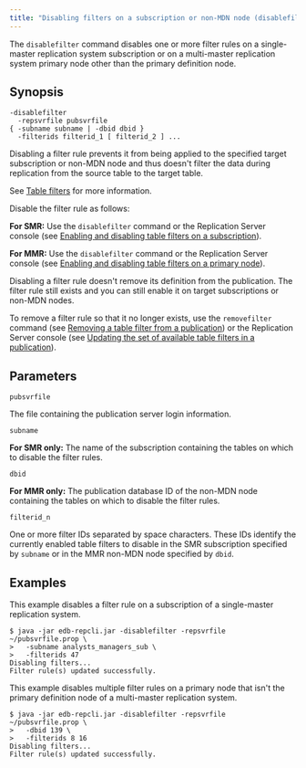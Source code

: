 ```yaml
---
title: "Disabling filters on a subscription or non-MDN node (disablefilter)"
---
```


<div id="disable_filters_on_subscription_or_non_pdn_node" class="registered_link"></div>

The `disablefilter` command disables one or more filter rules on a single-master replication system subscription or on a multi-master replication system primary node other than the primary definition node.

## Synopsis

```shell
-disablefilter
  -repsvrfile pubsvrfile
{ -subname subname | -dbid dbid }
  -filterids filterid_1 [ filterid_2 ] ...
```

Disabling a filter rule prevents it from being applied to the specified target subscription or non-MDN node and thus doesn't filter the data during replication from the source table to the target table.

See [Table filters](../../02_overview/02_replication_concepts_and_definitions/13_table_filters/#table_filters) for more information.

Disable the filter rule as follows:

**For SMR:** Use the `disablefilter` command or the Replication Server console (see [Enabling and disabling table filters on a subscription](../../05_smr_operation/05_managing_subscription/04_enable_filters_on_subscription/#enable_filters_on_subscription)).

**For MMR:** Use the `disablefilter` command or the Replication Server console (see [Enabling and disabling table filters on a primary node](../../06_mmr_operation/09_enable_disable_table_filters/#enable_disable_table_filters)).

Disabling a filter rule doesn't remove its definition from the publication. The filter rule still exists and you can still enable it on target subscriptions or non-MDN nodes.

To remove a filter rule so that it no longer exists, use the `removefilter` command (see [Removing a table filter from a publication](22_removing_tablefilters_to_publication/#removing_tablefilters_to_publication)) or the Replication Server console (see [Updating the set of available table filters in a publication](../../07_common_operations/06_managing_publication/04_updating_table_filters_in_pub/#updating_table_filters_in_pub)).

## Parameters

`pubsvrfile`

The file containing the publication server login information.

`subname`

**For SMR only:** The name of the subscription containing the tables on which to disable the filter rules.

`dbid`

**For MMR only:** The publication database ID of the non-MDN node containing the tables on which to disable the filter rules.

`filterid_n`

One or more filter IDs separated by space characters. These IDs identify the currently enabled table filters to disable in the SMR subscription specified by `subname` or in the MMR non-MDN node specified by `dbid`.

## Examples

This example disables a filter rule on a subscription of a single-master replication system.

```shell
$ java -jar edb-repcli.jar -disablefilter -repsvrfile ~/pubsvrfile.prop \
>   -subname analysts_managers_sub \
>   -filterids 47
Disabling filters...
Filter rule(s) updated successfully.
```

This example disables multiple filter rules on a primary node that isn't the primary definition node of a multi-master replication system.

```shell
$ java -jar edb-repcli.jar -disablefilter -repsvrfile ~/pubsvrfile.prop \
>   -dbid 139 \
>   -filterids 8 16
Disabling filters...
Filter rule(s) updated successfully.
```
